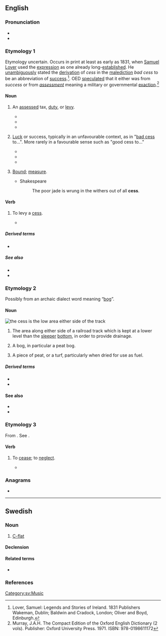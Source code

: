 {{also|ċess}}
==English==
{{wikipedia}}

===Pronunciation===
* {{IPA|en|/sɛs/}}
* {{rhymes|en|ɛs}}

===Etymology 1===
Etymology uncertain. Occurs in print at least as early as 1831, when [[Wikipedia:Samuel Lover|Samuel Lover]] used the [[expression]] as one already long-[[establish]]ed. He [[unambiguous]]ly stated the [[derivation]] of ''cess'' in the [[malediction]] ''bad cess'' to be an abbreviation of [[success]].<ref>Lover, Samuel: Legends and Stories of Ireland. 1831 Publishers Wakeman, Dublin; Baldwin and Cradock, London; Oliver and Boyd, Edinburgh.</ref>. OED [[speculate]]d that it either was from ''success'' or from ''[[assessment]]'' meaning a military or governmental [[exaction]].<ref name= "OEDJHM">Murray, J.A.H. The Compact Edition of the Oxford English Dictionary (2 vols). Publisher: Oxford University Press. 1971. ISBN: 978-0198611172</ref>
====Noun====
{{en-noun|es}}

# {{lb|en|British|Ireland}} An [[assess]]ed tax, [[duty]], or [[levy]].
#* {{quote-book|en|year=1596|author={{w|Edmund Spenser|Spenser}}|title={{w|A View of the Present State of Ireland}}|url=http://books.google.com/books?id=1iFMAAAAcAAJ&pg=PA503|passage='''Cess''' is none other than that which you yourself called imposition...}}
#*{{quote-book|en|author=G.R. Madan|title=Indian Social Problems (Vol-2): Social Disorganization and reconstruction|url=https://books.google.com/books?id=RdAIBAAAQBAJ&pg=PA225|passage=The act provides for a levy of a '''cess''' on all coal and [[coke]] [[despatch]]ed from [[colliery|collieries]] in India, at such [[rate]], not less than twenty-five [[paise]]  and not more than fifty paise per ton, as may be fixed by the Central Government.|isbn=978-81-8424-460-1|year=1967}}
#*{{quote-book|en|title=The Water (Prevention and Control of Pollution) Act, 1974|url=https://books.google.com/books?id=gCw61ycQN4IC&pg=PA76|year=2006|publisher=Georg Thieme Verlag|pages=76–|passage=Therefore it was [[propose]]d to [[levy]] a '''cess''' on [[local]] [[authority|authorities]] which are [[entrust]]ed with the duty of [[supply]]ing water under the law by or under which they are [[constitute]]d and on [[certain]] [[specify|specified]] [[industry|industries]]. }}
# {{lb|en|British|Ireland|informal}} [[luck|Luck]] or success, typically in an unfavourable context, as in "[[bad cess]] to...".  More rarely in a favourable sense such as "good cess to..."
#*{{quote-book|en|title=News for Farmer Cooperatives|url=https://books.google.com/books?id=Z5tGqujooWIC|year=1962|publisher=Information Office, Farm Credit Administration|passage=Midland has had good '''cess''' with using minute commercials eight television stations, cited as one example of modernizing its advertising.}}
#*{{quote-book|en|title=Canada Month|url=https://books.google.com/books?id=h2EiAQAAMAAJ|year=1965|passage=It is good '''cess''' to feel the warmth and [[sincerity]] of this [[couple]] who fill the [[role]] of the Queen's [[representative]] in Canada.}}
#*{{quote-book|en|author=Kevin O'Malley|title=Inside|url=https://books.google.com/books?id=GyZKAtqLf5cC&pg=PA37|year=2004|isbn=978-1-4120-1770-1|passage=Bad '''cess''' to it, b'ys! Where's the blessed ting, at all, at all? Bad '''cess''' to it!}}
# {{lb|en|obsolete}} [[bound|Bound]]; [[measure]].
#* Shakespeare
#*: The poor jade is wrung in the withers out of all '''cess'''.

====Verb====
{{en-verb|cesses|cessing|cessed}}

# {{lb|en|British|Ireland}} To levy a [[#Noun|cess]].
#* {{quote-book|en|year=1596|author={{w|Edmund Spenser|Spenser}}|title={{w|A View of the Present State of Ireland}}|chapter=|edition=|url=http://books.google.com/books?id=1iFMAAAAcAAJ&pg=PA517|passage=...according to the quantity thereof, we may '''cess''' the said rent and allowance issuing thereout.}}

=====Derived terms=====
* {{l|en|bad cess}}

=====See also=====
* {{l|en|cease}}
* {{l|en|cessation}}

===Etymology 2===
Possibly from an archaic dialect word meaning “[[bog]]”.
====Noun====
[[File:Skagensbanen Bunken.jpg|thumb|right|the '''cess''' is the low area either side of the track]]
{{en-noun|es}}

# {{lb|en|rail transport}} The area along either side of a railroad track which is kept at a lower level than the [[sleeper]] [[bottom]], in order to provide drainage.
#{{lb|en|obsolete|dialect}} A bog, in particular a peat bog.
#{{lb|en|obsolete|dialect}} A piece of peat, or a turf, particularly when dried for use as fuel.

=====Derived terms=====
* {{l|en|cess path}}
* {{l|en|cess heave}}

====See also====
* {{l|en|cesspool}}
* {{l|en|cesspit}}

===Etymology 3===
From {{der|en|fr|cesser}}. See {{m|en|cease}}.

====Verb====
{{en-verb|cesses|cessing|cessed}}
# {{lb|en|obsolete|legal}} To [[cease]]; to [[neglect]].
#* {{quote-book|en|author=John Perkins|title=A Profitable Book, Treating of the Laws of England|url=https://books.google.com/books?id=2YFDAAAAcAAJ|year=1827|passage=And [[therefore]], if there be [[lord]], [[mesne]], and [[tenant]], and the tenant [[doth]] '''cess''', and the mesne takes a wife and dies, his wife shall not have [[dower]] of the [[tenancy]]... }} 
===Anagrams===
* {{anagrams|en|a=cess|CSEs|ECSS|ESCs|secs|secs.}}

----

==Swedish==

===Noun===
{{sv-noun|n}}

# [[C-flat]]

====Declension====
{{sv-infl-noun-n-zero|genitive=}}

====Related terms====
* {{l|sv|ciss}}
===References===
<references />
[[Category:sv:Music]]